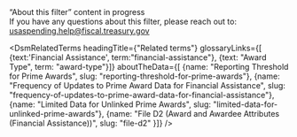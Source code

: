 
<div className="collapsible-sidebar--dsm-wrapper--text-header">“About this filter” content in progress</div>
<div className="collapsible-sidebar--dsm-wrapper--text-section"> 
    If you have any questions about this filter, please reach out to:
    <a href="mailto:usaspending.help@fiscal.treasury.gov?subject=About%20this%20Filter">
        usaspending.help@fiscal.treasury.gov
    </a>
</div>

<DsmRelatedTerms headingTitle={"Related terms"} glossaryLinks={[
                                                    {text:'Financial Assistance', term:"financial-assistance"},
                                                    {text: "Award Type", term: "award-type"}]}
                                                aboutTheData={[
                                                    {name: "Reporting Threshold for Prime Awards", slug: "reporting-threshold-for-prime-awards"},
                                                    {name: "Frequency of Updates to Prime Award Data for Financial Assistance", slug: "frequency-of-updates-to-prime-award-data-for-financial-assistance"},
                                                    {name: "Limited Data for Unlinked Prime Awards", slug: "limited-data-for-unlinked-prime-awards"},
                                                    {name: "File D2 (Award and Awardee Attributes (Financial Assistance))", slug: "file-d2" }]} />
